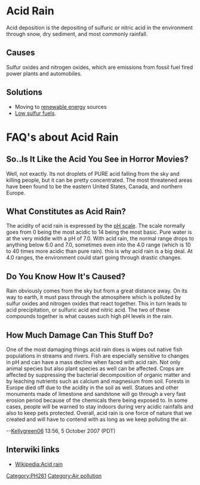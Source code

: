 =Acid Rain=
Acid deposition is the depositing of sulfuric or nitric acid in the environment through snow, dry sediment, and most commonly rainfall.

==Causes==
Sulfur oxides and nitrogen oxides, which are emissions from fossil fuel fired power plants and automobiles.

==Solutions==
* Moving to [[renewable energy]] sources
* [[Low sulfur fuels]].

=FAQ's about Acid Rain=
==So..Is It Like the Acid You See in Horror Movies?==
Well, not exactly. Its not droplets of PURE acid falling from the sky and killing people, but it can be pretty concentrated. The most threatened areas have been found to be the eastern United States, Canada, and northern Europe.

==What Constitutes as Acid Rain?==
The acidity of acid rain is expressed by the [[pH scale]]. The scale normally goes from 0 being the most acidic to 14 being the most basic. Pure water is at the very middle with a pH of 7.0. With acid rain, the normal range drops to anything below 6.0 and 7.0, sometimes even into the 4.0 range (which is 10 to 40 times more acidic than pure rain). this is why acid rain is a big deal. At 4.0 ranges, the environment could start going through drastic changes.

==Do You Know How It's Caused?==
Rain obviously comes from the sky but from a great distance away. On its way to earth, it must pass through the atmosphere which is polluted by sulfur oxides and nitrogen oxides that react together. This in turn leads to acid precipitation, or sulfuric acid and nitric acid. The two of these compounds together is what causes such high pH levels in the rain.

==How Much Damage Can This Stuff Do?==
One of the most damaging things acid rain does is wipes out native fish populations in streams and rivers. Fish are especially sensitive to changes in pH and can have a mass decline when faced with acid rain. Not only animal species but also plant species as well can be affected. Crops are affected by suppressing the bacterial decomposition of organic matter and by leaching nutrients such as calcium and magnesium from soil. Forests in Europe died off due to the acidity in the soil as well. Statues and other monuments made of limestone and sandstone will go through a very fast erosion period because of the chemicals there being exposed to. In some cases, people will be warned to stay indoors during very acidic rainfalls and also to keep pets protected. Overall, acid rain is one force of nature that we created and will have to contend with as long as we keep polluting the air.

--[[User:Kellygreen06|Kellygreen06]] 13:56, 5 October 2007 (PDT)

== Interwiki links ==

* [[Wikipedia:Acid rain]]

[[Category:PH261]]
[[Category:Air pollution]]